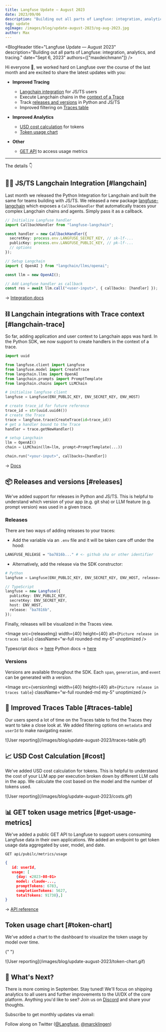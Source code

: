 ```yaml
---
title: Langfuse Update — August 2023
date: 2023/09/06
description: "Building out all parts of Langfuse: integration, analytics, and tracing."
tag: update
ogImage: /images/blog/update-august-2023/og-aug-2023.jpg
author: Max
---
```



<BlogHeader
  title="Langfuse Update — August 2023"
  description="Building out all parts of Langfuse: integration, analytics, and tracing."
  date="Sept 6, 2023"
  authors={["maxdeichmann"]}
/>

Hi everyone 👋, we worked hard on Langfuse over the course of the last month and are excited to share the latest updates with you:

- **Improved Tracing**

  - [Langchain integration](#langchain) for JS/TS users
  - Execute Langchain chains in the [context of a Trace](#langchain-trace)
  - Track [releases and versions](#releases-and-versions) in Python and JS/TS
  - Improved filtering on [Traces table](#traces-table)

- **Improved Analytics**

  - [USD cost calculation](#cost) for tokens
  - [Token usage chart](#token-chart)

- **Other**
  - [GET API](#get-usage-metrics) to access usage metrics

---

The details 👇

## 🦜🔗 JS/TS Langchain Integration [#langchain]

Last month we released the Python Integration for Langchain and built the same for teams building with JS/TS. We released a new package [langfuse-langchain](https://www.npmjs.com/package/langfuse-langchain) which exposes a `CallbackHandler` that automatically traces your complex Langchain chains and agents. Simply pass it as a callback.

```typescript /{ callbacks: [handler] }/
// Initialize Langfuse handler
import CallbackHandler from "langfuse-langchain";

const handler = new CallbackHandler({
  secretKey: process.env.LANGFUSE_SECRET_KEY, // sk-lf-...
  publicKey: process.env.LANGFUSE_PUBLIC_KEY, // pk-lf-...
  // options
});

// Setup Langchain
import { OpenAI } from "langchain/llms/openai";

const llm = new OpenAI();

// Add Langfuse handler as callback
const res = await llm.call("<user-input>", { callbacks: [handler] });
```

→ [Integration docs](/docs/integrations/langchain/typescript)

## ⛓️ Langchain integrations with Trace context [#langchain-trace]

So far, adding application and user context to Langchain apps was hard. In the Python SDK, we now support to create handlers in the context of a trace.

```python
import uuid

from langfuse.client import Langfuse
from langfuse.model import CreateTrace
from langchain.llms import OpenAI
from langchain.prompts import PromptTemplate
from langchain.chains import LLMChain

# initialise langfuse client
langfuse = Langfuse(ENV_PUBLIC_KEY, ENV_SECRET_KEY, ENV_HOST)

# create trace_id for future reference
trace_id = str(uuid.uuid4())
# create the Trace
trace = langfuse.trace(CreateTrace(id=trace_id))
# get a handler bound to the Trace
handler = trace.getNewHandler()

# setup Langchain
llm = OpenAI()
chain = LLMChain(llm=llm, prompt=PromptTemplate(...))

chain.run("<your-input>", callbacks=[handler])
```

→ [Docs](/docs/integrations/langchain/python)

## 📦 Releases and versions [#releases]

We've added support for releases in Python and JS/TS. This is helpful to understand which version of your app (e.g. git sha) or LLM feature (e.g. prompt version) was used in a given trace.

### Releases

There are two ways of adding releases to your traces:

- Add the variable via an `.env` file and it will be taken care off under the hood:

```bash
LANGFUSE_RELEASE = "ba7816b..." # <- github sha or other identifier
```

- Alternatively, add the release via the SDK constructor:

```python
# Python
langfuse = Langfuse(ENV_PUBLIC_KEY, ENV_SECRET_KEY, ENV_HOST, release='ba7816b')
```

```typescript
// TypeScript
langfuse = new Langfuse({
  publicKey: ENV_PUBLIC_KEY,
  secretKey: ENV_SECRET_KEY,
  host: ENV_HOST,
  release: "ba7816b",
});
```

Finally, releases will be visualized in the Traces view.

<Image
  src={releaseImg}
  width={40}
  height={40}
  alt={`Picture release in traces table`}
  className="w-full rounded-md my-5"
  unoptimized
/>

Typescript docs → [here](/docs/integrations/sdk/typescript#options)
Python docs → [here](/docs/integrations/sdk/python#releases-and-versions)

### Versions

Versions are available throughout the SDK. Each `span`, `generation`, and `event` can be generated with a version.

<Image
  src={versionImg}
  width={40}
  height={40}
  alt={`Picture release in traces table`}
  className="w-full rounded-md my-5"
  unoptimized
/>

## 🔎 Improved Traces Table [#traces-table]

Our users spend a lot of time on the Traces table to find the Traces they want to take a close look at. We added filtering options on `metadata` and `userId` to make navigating easier.

<Frame className="w-full">
  ![User reporting](/images/blog/update-august-2023/traces-table.gif)
</Frame>

## 📈 USD Cost Calculation [#cost]

We've added USD cost calculation for tokens. This is helpful to understand the cost of your LLM app per execution broken down by different LLM calls in the app. We calculate the cost based on the model and the number of tokens used.

<Frame>![User reporting](/images/blog/update-august-2023/costs.gif)</Frame>

## 📊 GET token usage metrics [#get-usage-metrics]

We've added a public GET API to Langfuse to support users consuming Langfuse data in their own applications. We added an endpoint to get token usage data aggregated by user, model, and date.

```
GET api/pubilc/metrics/usage
```

```JSON
{
   id: userId,
   usage: [
     {day: <2023-08-01>
     model: claude-...,
     promptTokens: 6783,
     completionTokens: 5627,
     totalTokens: 91738},]
}
```

-> [API reference](/docs/integrations/api)

## Token usage chart [#token-chart]

We've added a chart to the dashboard to visualize the token usage by model over time.

{" "}

<Frame className=" w-full bg-white">
  ![User reporting](/images/blog/update-august-2023/token-chart.gif)
</Frame>

## 🚢 What's Next?

There is more coming in September. Stay tuned! We'll focus on shipping analytics to all users and further improvements to the UI/DX of the core platform. Anything you'd like to see? Join us on [Discord](/discord) and share your thoughts.


Subscribe to get monthly updates via email:

<ProductUpdateSignup source="Product update [July 2023]" className="mt-3" />

Follow along on Twitter ([@Langfuse](https://twitter.com/langfuse), [@marcklingen](https://twitter.com/marcklingen))
